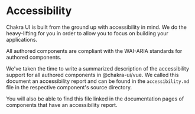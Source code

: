 # Accessibility

Chakra UI is built from the ground up with accessibility in mind. We do the
heavy-lifting for you in order to allow you to focus on building your applications.

All authored components are compliant with the WAI-ARIA standards for authored components.

We've taken the time to write a summarized description of the accessibility support for
all authored components in @chakra-ui/vue. We called this document an accessibility report
and can be found in the `accessibility.md` file in the respective component's source directory.

You will also be able to find this file linked in the documentation pages of components that have
an accessibility report.
